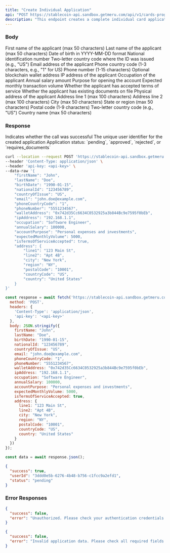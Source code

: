 ```yaml
---
title: "Create Individual Application"
api: "POST https://stablecoin-api.sandbox.getmeru.com/api/v1/cards-program/applications/individual"
description: "This endpoint creates a complete individual card application with full customer details"
---
```


### Body

<ParamField body="firstName" type="string" required>
  First name of the applicant (max 50 characters)
</ParamField>

<ParamField body="lastName" type="string" required>
  Last name of the applicant (max 50 characters)
</ParamField>

<ParamField body="birthDate" type="string" required>
  Date of birth in YYYY-MM-DD format
</ParamField>

<ParamField body="nationalId" type="string" required>
  National identification number
</ParamField>

<ParamField body="countryOfIssue" type="string" required>
  Two-letter country code where the ID was issued (e.g., "US")
</ParamField>

<ParamField body="email" type="string" required>
  Email address of the applicant
</ParamField>

<ParamField body="phoneCountryCode" type="string" required>
  Phone country code (1-3 characters, e.g., "1" for US)
</ParamField>

<ParamField body="phoneNumber" type="string" required>
  Phone number (1-15 characters)
</ParamField>

<ParamField body="walletAddress" type="string">
  Optional blockchain wallet address
</ParamField>

<ParamField body="ipAddress" type="string" required>
  IP address of the applicant
</ParamField>

<ParamField body="occupation" type="string" required>
  Occupation of the applicant
</ParamField>

<ParamField body="annualSalary" type="number" required>
  Annual salary amount
</ParamField>

<ParamField body="accountPurpose" type="string" required>
  Purpose for opening the account
</ParamField>

<ParamField body="expectedMonthlyVolume" type="number" required>
  Expected monthly transaction volume
</ParamField>

<ParamField body="isTermsOfServiceAccepted" type="boolean" required>
  Whether the applicant has accepted terms of service
</ParamField>

<ParamField body="hasExistingDocuments" type="boolean">
  Whether the applicant has existing documents on file
</ParamField>

<ParamField body="address" type="object" required>
  Physical address of the applicant
  
  <Expandable title="Address object">
    <ParamField body="line1" type="string" required>
      Address line 1 (max 100 characters)
    </ParamField>
    <ParamField body="line2" type="string">
      Address line 2 (max 100 characters)
    </ParamField>
    <ParamField body="city" type="string" required>
      City (max 50 characters)
    </ParamField>
    <ParamField body="region" type="string" required>
      State or region (max 50 characters)
    </ParamField>
    <ParamField body="postalCode" type="string" required>
      Postal code (1-9 characters)
    </ParamField>
    <ParamField body="countryCode" type="string" required>
      Two-letter country code (e.g., "US")
    </ParamField>
    <ParamField body="country" type="string">
      Country name (max 50 characters)
    </ParamField>
  </Expandable>
</ParamField>

### Response

<ResponseField name="success" type="boolean">
  Indicates whether the call was successful
</ResponseField>

<ResponseField name="userId" type="string">
  The unique user identifier for the created application
</ResponseField>

<ResponseField name="status" type="string">
  Application status: `pending`, `approved`, `rejected`, or `requires_documents`
</ResponseField>

<RequestExample>

```bash cURL
curl --location --request POST 'https://stablecoin-api.sandbox.getmeru.com/api/v1/cards-program/applications/individual' \
--header 'Content-Type: application/json' \
--header 'api-key: <api-key>' \
--data-raw '{
    "firstName": "John",
    "lastName": "Doe",
    "birthDate": "1990-01-15",
    "nationalId": "123456789",
    "countryOfIssue": "US",
    "email": "john.doe@example.com",
    "phoneCountryCode": "1",
    "phoneNumber": "5551234567",
    "walletAddress": "0x742d35Cc6634C0532925a3b844Bc9e7595f0bEb",
    "ipAddress": "192.168.1.1",
    "occupation": "Software Engineer",
    "annualSalary": 100000,
    "accountPurpose": "Personal expenses and investments",
    "expectedMonthlyVolume": 5000,
    "isTermsOfServiceAccepted": true,
    "address": {
        "line1": "123 Main St",
        "line2": "Apt 4B",
        "city": "New York",
        "region": "NY",
        "postalCode": "10001",
        "countryCode": "US",
        "country": "United States"
    }
}'
```

```js Javascript
const response = await fetch('https://stablecoin-api.sandbox.getmeru.com/api/v1/cards-program/applications/individual', {
  method: 'POST',
  headers: {
    'Content-Type': 'application/json',
    'api-key': '<api-key>'
  },
  body: JSON.stringify({
    firstName: "John",
    lastName: "Doe",
    birthDate: "1990-01-15",
    nationalId: "123456789",
    countryOfIssue: "US",
    email: "john.doe@example.com",
    phoneCountryCode: "1",
    phoneNumber: "5551234567",
    walletAddress: "0x742d35Cc6634C0532925a3b844Bc9e7595f0bEb",
    ipAddress: "192.168.1.1",
    occupation: "Software Engineer",
    annualSalary: 100000,
    accountPurpose: "Personal expenses and investments",
    expectedMonthlyVolume: 5000,
    isTermsOfServiceAccepted: true,
    address: {
      line1: "123 Main St",
      line2: "Apt 4B",
      city: "New York",
      region: "NY",
      postalCode: "10001",
      countryCode: "US",
      country: "United States"
    }
  })
});

const data = await response.json();
```

</RequestExample>

<ResponseExample>

```json 200
{
  "success": true,
  "userId": "3ddd0e5b-6276-4b48-b756-c1fcc9a2efd1",
  "status": "pending"
}
```

</ResponseExample>

### Error Responses

<ResponseExample>

```json 401
{
  "success": false,
  "error": "Unauthorized. Please check your authentication credentials."
}
```

```json 400
{
  "success": false,
  "error": "Invalid application data. Please check all required fields."
}
```

</ResponseExample>

